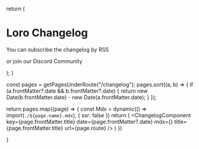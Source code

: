   return (
    <div className="max-w-screen-lg mx-auto pt-4 pb-8 mb-8 border-b border-gray-400 border-opacity-20 text-center">
      <h1>
        <span className="font-bold leading-tight lg:text-5xl">Loro Changelog</span>
      </h1>
      <div className="mt-4 lg:text-md">
        <p>You can subscribe the changelog by
          <span className="text-sky-600 ml-1"><Link href="/changelog.xml">RSS</Link></span>
        </p>
        <p className="mt-2">or join our
          <span className=" text-sky-600 ml-1">
            <Link href="https://discord.gg/tUsBSVfqzf">Discord Community</Link>
          </span>
        </p>
      </div>
    </div>
  );
}

  const pages = getPagesUnderRoute("/changelog");
  pages.sort((a, b) => {
    if (a.frontMatter?.date && b.frontMatter?.date) {
      return new Date(b.frontMatter.date) - new Date(a.frontMatter.date);
    }
  });

  return pages.map((page) => {
    const Mdx = dynamic(() => import(`./${page.name}.mdx`), { ssr: false })
    return (
      <ChangelogComponent
        key={page.frontMatter.title}
        date={page.frontMatter?.date}
        mdx={<Mdx />}
        title={page.frontMatter.title}
        url={page.route}
      />
    )
  })

}


<ChangelogHeader />
<ChangelogIndex />
